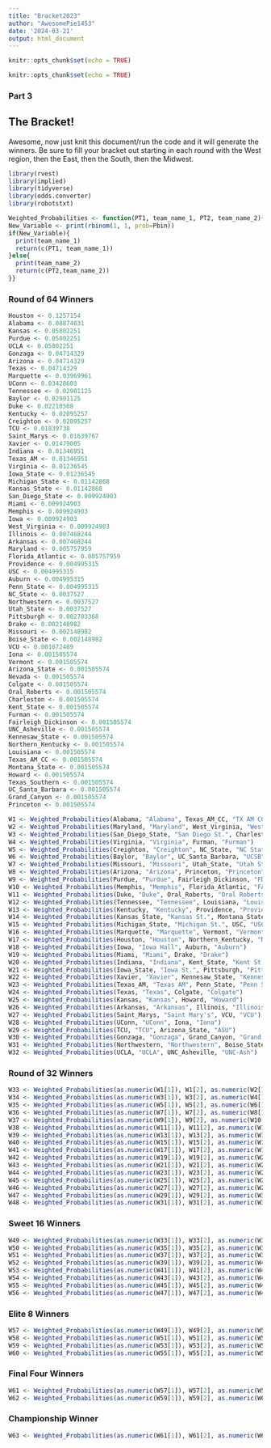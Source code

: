 ```yaml
---
title: "Bracket2023"
author: "AwesomePie1453"
date: '2024-03-21'
output: html_document
---
```


```r
knitr::opts_chunk$set(echo = TRUE)
```



```r
knitr::opts_chunk$set(echo = TRUE)
```
### Part 3

## The Bracket! 

Awesome, now just knit this document/run the code and it will generate the winners. Be sure to fill your bracket out starting in each round with the West region, then the East, then the South, then the Midwest.

```r
library(rvest)
library(implied)
library(tidyverse)
library(odds.converter)
library(robotstxt)
```


```r
Weighted_Probabilities <- function(PT1, team_name_1, PT2, team_name_2){Pbin = (PT1 *100)/(PT1*100 + PT2*100)
New_Variable <- print(rbinom(1, 1, prob=Pbin))
if(New_Variable){
  print(team_name_1)
  return(c(PT1, team_name_1))
}else{
  print(team_name_2)
  return(c(PT2,team_name_2))
}}
```

### Round of 64 Winners

```r
Houston <- 0.1257154 
Alabama <- 0.08874031 
Kansas <- 0.05802251 
Purdue <- 0.05802251 
UCLA <- 0.05802251 
Gonzaga <- 0.04714329
Arizona <- 0.04714329 
Texas <- 0.04714329 
Marquette <- 0.03969961 
UConn <- 0.03428603 
Tennessee <- 0.02901125 
Baylor <- 0.02901125
Duke <- 0.02218508 
Kentucky <- 0.02095257 
Creighton <- 0.02095257 
TCU <- 0.01839738  
Saint_Marys <- 0.01639767 
Xavier <- 0.01479005
Indiana <- 0.01346951 
Texas_AM <- 0.01346951 
Virginia <- 0.01236545 
Iowa_State <- 0.01236545    
Michigan_State <- 0.01142868   
Kansas_State <- 0.01142868
San_Diego_State <- 0.009924903 
Miami <- 0.009924903 
Memphis <- 0.009924903 
Iowa <- 0.009924903   
West_Virginia <- 0.009924903
Illinois <- 0.007468244 
Arkansas <- 0.007468244 
Maryland <- 0.005757959      
Florida_Atlantic <- 0.005757959 
Providence <- 0.004995315
USC <- 0.004995315 
Auburn <- 0.004995315 
Penn_State <- 0.004995315 
NC_State <- 0.0037527    
Northwestern <- 0.0037527  
Utah_State <- 0.0037527
Pittsburgh <- 0.002783368 
Drake <- 0.002148982 
Missouri <- 0.002148982 
Boise_State <- 0.002148982 
VCU <- 0.001672489 
Iona <- 0.001505574
Vermont <- 0.001505574   
Arizona_State <- 0.001505574 
Nevada <- 0.001505574 
Colgate <- 0.001505574  
Oral_Roberts <- 0.001505574
Charleston <- 0.001505574 
Kent_State <- 0.001505574 
Furman <- 0.001505574         
Fairleigh_Dickinson <- 0.001505574  
UNC_Asheville <- 0.001505574
Kennesaw_State <- 0.001505574       
Northern_Kentucky <- 0.001505574 
Louisiana <- 0.001505574 
Texas_AM_CC <- 0.001505574   
Montana_State <- 0.001505574
Howard <- 0.001505574    
Texas_Southern <- 0.001505574      
UC_Santa_Barbara <- 0.001505574  
Grand_Canyon <- 0.001505574 
Princeton <- 0.001505574
```

```r
W1 <- Weighted_Probabilities(Alabama, "Alabama", Texas_AM_CC, "TX AM CC")
W2 <- Weighted_Probabilities(Maryland, "Maryland", West_Virginia, "West Virginia")
W3 <- Weighted_Probabilities(San_Diego_State, "San Diego St.", Charleston, "Charleston")
W4 <- Weighted_Probabilities(Virginia, "Virginia", Furman, "Furman")
W5 <- Weighted_Probabilities(Creighton, "Creighton", NC_State, "NC State")
W6 <- Weighted_Probabilities(Baylor, "Baylor", UC_Santa_Barbara, "UCSB")
W7 <- Weighted_Probabilities(Missouri, "Missouri", Utah_State, "Utah St.")
W8 <- Weighted_Probabilities(Arizona, "Arizona", Princeton, "Princeton")
W9 <- Weighted_Probabilities(Purdue, "Purdue", Fairleigh_Dickinson, "FDU")
W10 <- Weighted_Probabilities(Memphis, "Memphis", Florida_Atlantic, "FAU")
W11 <- Weighted_Probabilities(Duke, "Duke", Oral_Roberts, "Oral Roberts")
W12 <- Weighted_Probabilities(Tennessee, "Tennessee", Louisiana, "Louisiana")
W13 <- Weighted_Probabilities(Kentucky, "Kentucky", Providence, "Providence")
W14 <- Weighted_Probabilities(Kansas_State, "Kansas St.", Montana_State, "Montana St.")
W15 <- Weighted_Probabilities(Michigan_State, "Michigan St.", USC, "USC")
W16 <- Weighted_Probabilities(Marquette, "Marquette", Vermont, "Vermont")
W17 <- Weighted_Probabilities(Houston, "Houston", Northern_Kentucky, "N. Kentucky")
W18 <- Weighted_Probabilities(Iowa, "Iowa Hall", Auburn, "Auburn")
W19 <- Weighted_Probabilities(Miami, "Miami", Drake, "Drake")
W20 <- Weighted_Probabilities(Indiana, "Indiana", Kent_State, "Kent St.")
W21 <- Weighted_Probabilities(Iowa_State, "Iowa St.", Pittsburgh, "Pittsburgh")
W22 <- Weighted_Probabilities(Xavier, "Xavier", Kennesaw_State, "Kennesaw St.")
W23 <- Weighted_Probabilities(Texas_AM, "Texas AM", Penn_State, "Penn St.")
W24 <- Weighted_Probabilities(Texas, "Texas", Colgate, "Colgate")
W25 <- Weighted_Probabilities(Kansas, "Kansas", Howard, "Howard")
W26 <- Weighted_Probabilities(Arkansas, "Arkansas", Illinois, "Illinois")
W27 <- Weighted_Probabilities(Saint_Marys, "Saint Mary's", VCU, "VCU")
W28 <- Weighted_Probabilities(UConn, "UConn", Iona, "Iona")
W29 <- Weighted_Probabilities(TCU, "TCU", Arizona_State, "ASU")
W30 <- Weighted_Probabilities(Gonzaga, "Gonzaga", Grand_Canyon, "Grand Canyon")
W31 <- Weighted_Probabilities(Northwestern, "Northwestern", Boise_State, "Boise St.")
W32 <- Weighted_Probabilities(UCLA, "UCLA", UNC_Asheville, "UNC-Ash")
```
### Round of 32 Winners

```r
W33 <- Weighted_Probabilities(as.numeric(W1[1]), W1[2], as.numeric(W2[1]), W2[2])
W34 <- Weighted_Probabilities(as.numeric(W3[1]), W3[2], as.numeric(W4[1]), W5[2])
W35 <- Weighted_Probabilities(as.numeric(W5[1]), W5[2], as.numeric(W6[1]), W6[2])
W36 <- Weighted_Probabilities(as.numeric(W7[1]), W7[2], as.numeric(W8[1]), W8[2])
W37 <- Weighted_Probabilities(as.numeric(W9[1]), W9[2], as.numeric(W10[1]), W10[2])
W38 <- Weighted_Probabilities(as.numeric(W11[1]), W11[2], as.numeric(W12[1]), W12[2])
W39 <- Weighted_Probabilities(as.numeric(W13[1]), W13[2], as.numeric(W14[1]), W14[2])
W40 <- Weighted_Probabilities(as.numeric(W15[1]), W15[2], as.numeric(W16[1]), W16[2])
W41 <- Weighted_Probabilities(as.numeric(W17[1]), W17[2], as.numeric(W18[1]), W18[2])
W42 <- Weighted_Probabilities(as.numeric(W19[1]), W19[2], as.numeric(W20[1]), W20[2])
W43 <- Weighted_Probabilities(as.numeric(W21[1]), W21[2], as.numeric(W22[1]), W22[2])
W44 <- Weighted_Probabilities(as.numeric(W23[1]), W23[2], as.numeric(W24[1]), W24[2])
W45 <- Weighted_Probabilities(as.numeric(W25[1]), W25[2], as.numeric(W26[1]), W26[2])
W46 <- Weighted_Probabilities(as.numeric(W27[1]), W27[2], as.numeric(W28[1]), W28[2])
W47 <- Weighted_Probabilities(as.numeric(W29[1]), W29[2], as.numeric(W30[1]), W30[2])
W48 <- Weighted_Probabilities(as.numeric(W31[1]), W31[2], as.numeric(W32[1]), W32[2])
```

### Sweet 16 Winners

```r
W49 <- Weighted_Probabilities(as.numeric(W33[1]), W33[2], as.numeric(W34[1]), W34[2])
W50 <- Weighted_Probabilities(as.numeric(W35[1]), W35[2], as.numeric(W36[1]), W36[2])
W51 <- Weighted_Probabilities(as.numeric(W37[1]), W37[2], as.numeric(W38[1]), W38[2])
W52 <- Weighted_Probabilities(as.numeric(W39[1]), W39[2], as.numeric(W40[1]), W40[2])
W53 <- Weighted_Probabilities(as.numeric(W41[1]), W41[2], as.numeric(W42[1]), W42[2])
W54 <- Weighted_Probabilities(as.numeric(W43[1]), W43[2], as.numeric(W44[1]), W44[2])
W55 <- Weighted_Probabilities(as.numeric(W45[1]), W45[2], as.numeric(W46[1]), W46[2])
W56 <- Weighted_Probabilities(as.numeric(W47[1]), W47[2], as.numeric(W48[1]), W48[2])
```

### Elite 8 Winners

```r
W57 <- Weighted_Probabilities(as.numeric(W49[1]), W49[2], as.numeric(W50[1]), W50[2])
W58 <- Weighted_Probabilities(as.numeric(W51[1]), W51[2], as.numeric(W52[1]), W52[2])
W59 <- Weighted_Probabilities(as.numeric(W53[1]), W53[2], as.numeric(W54[1]), W54[2])
W60 <- Weighted_Probabilities(as.numeric(W55[1]), W55[2], as.numeric(W56[1]), W56[2])
```

### Final Four Winners

```r
W61 <- Weighted_Probabilities(as.numeric(W57[1]), W57[2], as.numeric(W58[1]), W58[2])
W62 <- Weighted_Probabilities(as.numeric(W59[1]), W59[2], as.numeric(W60[1]), W60[2])
```

### Championship Winner

```r
W63 <- Weighted_Probabilities(as.numeric(W61[1]), W61[2], as.numeric(W62[1]), W62[2])
```

